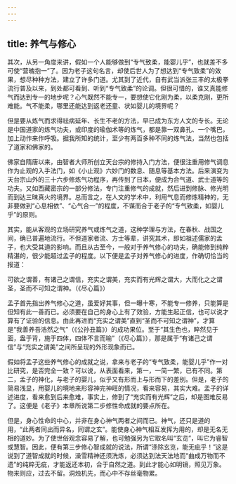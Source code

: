 ```yaml
---
---
---
```

title: 养气与修心
---




其次，从另一角度来讲，假如一个人能够做到“专气致柔，能婴儿乎”，也就差不多可使“营魄抱一”了。因为老子这句名言，却使后世人为了想达到“专气致柔”的效果，想尽种种方法，建立了许多门道。尤其到了近代，自有武当派张三丰的太极拳流行普及以来，到处都可看到、听到“专气致柔”的论调。但很可惜的，谁又真能修气而达到专一的地步呢？心气既然不能专一，要想使它化刚为柔，以柔克刚，更所难能。气不能柔，哪里还能达到返老还童、状如婴儿的境界呢？

但是要从炼气而求得祛病延年、长生不老的方法，早已成为东方人文的专长。无论是中国道家的炼气功夫，或印度的瑜伽术等的炼气，都是靠一双鼻孔、一个嘴巴，加上动作来作呼吸。据我所知的统计，至少有两百多种不同的炼气法，当然也包括了道家和佛家的。

佛家自隋唐以来，由智者大师所创立天台宗的修持入门方法，便很注重用修气调息作为止观的入手法门，如《小止观》六妙门的数息、随息等基本方法。后来演变为天台宗山外的三十六步修炼气功程序，再传到了日本，便成为合气道、武士道等的功夫。又如西藏密宗的一部分修法，专门注重修气的成就，然后进到修脉、修光明而到达三昧真火的境界。总而言之，在人文的学术中，利用气息而修炼精神的，无非要做到“心息相依”、“心气合一”的程度，不谋而合于老子的“专气致柔，如婴儿乎”的原则。

其实，能从客观的立场研究养气或炼气之道，这种学理与方法，在春秋、战国之间，确已普遍地流行。不但道家者流、方士等辈，讲究其术，即如祖述儒家的孟子，也大受其道的影响。而且从古至今，一般对于养气修心的功夫，确能修到纯粹精湛的，很少能超过孟子的程度。以下便是孟子对养气修心的进度，作确切恰当的报道：


可欲之谓善，有诸己之谓信，充实之谓美，充实而有光辉之谓大，大而化之之谓圣，圣而不可知之谓神。（《尽心篇》）


孟子首先指出养气修心之道，虽爱好其事，但一曝十寒，不能专一修养，只能算是但知有此一善而已。必须要在自己的身心上有了效验，方能生起正信，也可以说才算有了证验的信息。由此再进而“充实之谓美”直到“圣而不可知之谓神”，才算是“我善养吾浩然之气”（《公孙丑篇》）的成功果位。至于“其生色也，睟然见于面，盎于背，施于四体，四体不言而喻”（《尽心篇》），那是属于“有诸己之谓信”与“充实之谓美”之间所呈现的外形现象而已。

假如将孟子这些养气修心的成就之说，拿来与老子的“专气致柔，能婴儿乎”作一对比研究，是否完全一致？可以说，从表面看来，第一，一简一繁，已有不同。第二，孟子的神化，与老子的婴儿，似乎又有形而上与形而下的差别。但是，老子的简易浅显，用婴儿的境地来形容神完神旺的情况，看来容易，其实大难。孟子的详述进度，看来愈到后来愈难，事实上，修到了“充实而有光辉”之后，却是图难反易了。这便是《老子》本章所说第二步修性命成就的要点所在。

但是，身心性命的中心，并非在身心神气两者之间而已。神气，还只是道的用，“此两者同出而异名，同谓之玄”。能使身心神气相互发挥为用的，却是无名无相的道妙。为了使世俗观念容易了解，也可勉强另为它取名叫“玄览”，叫它为睿智或慧智。因此，便有第三步修心智成就的说法，所谓“涤除玄览，能无疵乎！”这是说到了道智成就的时候，澡雪精神还须洗炼，必须达到法天法地而“曲成万物而不遗”的纯粹无疵，才能返还本初，合于自然之道。到此才能心如明镜，照见万象。物来则应，过去不留。洞烛机先，而心中不存丝毫物累。